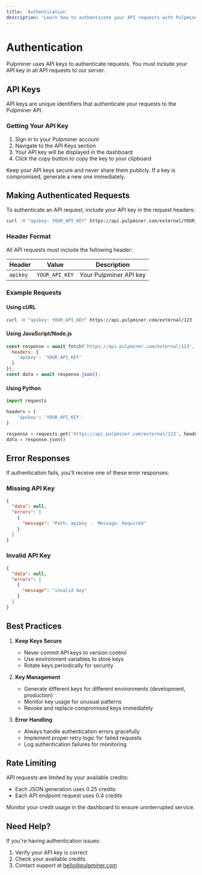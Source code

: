```yaml
---
title: 'Authentication'
description: 'Learn how to authenticate your API requests with Pulpminer'
---
```


# Authentication

Pulpminer uses API keys to authenticate requests. You must include your API key in all API requests to our server.

## API Keys

API keys are unique identifiers that authenticate your requests to the Pulpminer API.

### Getting Your API Key

1. Sign in to your Pulpminer account
2. Navigate to the API Keys section
3. Your API key will be displayed in the dashboard
4. Click the copy button to copy the key to your clipboard

<Warning>
Keep your API keys secure and never share them publicly. If a key is compromised, generate a new one immediately.
</Warning>

## Making Authenticated Requests

To authenticate an API request, include your API key in the request headers:

```bash
curl -H "apikey: YOUR_API_KEY" https://api.pulpminer.com/external/YOUR_API_ID
```

### Header Format

All API requests must include the following header:

| Header | Value | Description |
|--------|-------|-------------|
| `apikey` | `YOUR_API_KEY` | Your Pulpminer API key |

### Example Requests

#### Using cURL
```bash
curl -H "apikey: YOUR_API_KEY" https://api.pulpminer.com/external/123
```

#### Using JavaScript/Node.js
```javascript
const response = await fetch('https://api.pulpminer.com/external/123', {
  headers: {
    'apikey': 'YOUR_API_KEY'
  }
});
const data = await response.json();
```

#### Using Python
```python
import requests

headers = {
    'apikey': 'YOUR_API_KEY'
}

response = requests.get('https://api.pulpminer.com/external/123', headers=headers)
data = response.json()
```

## Error Responses

If authentication fails, you'll receive one of these error responses:

### Missing API Key
```json
{
  "data": null,
  "errors": [
    {
      "message": "Path: apikey -  Message: Required"
    }
  ]
}
```

### Invalid API Key
```json
{
  "data": null,
  "errors": [
    {
      "message": "invalid key"
    }
  ]
}
```

## Best Practices

1. **Keep Keys Secure**
   - Never commit API keys to version control
   - Use environment variables to store keys
   - Rotate keys periodically for security

2. **Key Management**
   - Generate different keys for different environments (development, production)
   - Monitor key usage for unusual patterns
   - Revoke and replace compromised keys immediately

3. **Error Handling**
   - Always handle authentication errors gracefully
   - Implement proper retry logic for failed requests
   - Log authentication failures for monitoring

## Rate Limiting

API requests are limited by your available credits:
- Each JSON generation uses 0.25 credits
- Each API endpoint request uses 0.4 credits

Monitor your credit usage in the dashboard to ensure uninterrupted service.

## Need Help?

If you're having authentication issues:
1. Verify your API key is correct
2. Check your available credits
3. Contact support at hello@pulpminer.com 